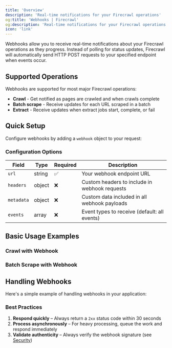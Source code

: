 ```yaml
---
title: 'Overview'
description: 'Real-time notifications for your Firecrawl operations'
og:title: 'Webhooks | Firecrawl'
og:description: 'Real-time notifications for your Firecrawl operations'
icon: 'link'
---
```



Webhooks allow you to receive real-time notifications about your Firecrawl operations as they progress. Instead of polling for status updates, Firecrawl will automatically send HTTP POST requests to your specified endpoint when events occur.

## Supported Operations

Webhooks are supported for most major Firecrawl operations:

- **Crawl** - Get notified as pages are crawled and when crawls complete
- **Batch scrape** - Receive updates for each URL scraped in a batch
- **Extract** - Receive updates when extract jobs start, complete, or fail

## Quick Setup

Configure webhooks by adding a `webhook` object to your request:

<WebhookConfigBasic />

### Configuration Options

| Field      | Type   | Required | Description                                   |
| ---------- | ------ | -------- | --------------------------------------------- |
| `url`      | string | ✅       | Your webhook endpoint URL                     |
| `headers`  | object | ❌       | Custom headers to include in webhook requests |
| `metadata` | object | ❌       | Custom data included in all webhook payloads  |
| `events`   | array  | ❌       | Event types to receive (default: all events)  |

## Basic Usage Examples

### Crawl with Webhook

<CrawlWebhookCURL />

### Batch Scrape with Webhook

<BatchScrapeWebhookCURL />

## Handling Webhooks

Here's a simple example of handling webhooks in your application:

<CodeGroup>

<WebhookSignatureJS />

<WebhookSignaturePython />

</CodeGroup>

### Best Practices

1. **Respond quickly** – Always return a `2xx` status code within 30 seconds
2. **Process asynchronously** – For heavy processing, queue the work and respond immediately
3. **Validate authenticity** – Always verify the webhook signature (see [Security](/webhooks/security))
